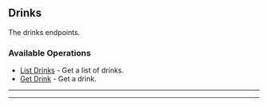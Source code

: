 
## Drinks
The drinks endpoints.

### Available Operations

* [List Drinks](/curl/drinks/list_drinks) - Get a list of drinks.
* [Get Drink](/curl/drinks/get_drink) - Get a drink.

---
<ListDrinks />

---
<GetDrink />
